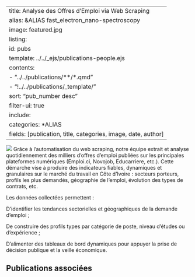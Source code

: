 
---
title: Analyse des Offres d’Emploi via Web Scraping
alias: &ALIAS fast_electron_nano-spectroscopy
image: featured.jpg
listing:
  id: pubs
  template: ../../_ejs/publications-people.ejs 
  contents: 
    - "../../publications/**/*.qmd"
    - "!../../publications/_template/"
  sort: "pub_number desc"
  filter-ui: true
  include:
    categories: *ALIAS
  fields: [publication, title, categories, image, date, author]
---
![](featured.jpg)
Grâce à l’automatisation du web scraping, notre équipe extrait et analyse quotidiennement des milliers d’offres d’emploi publiées sur les principales plateformes numériques (Emploi.ci, Novojob, Educarriere, etc.).
Cette démarche vise à produire des indicateurs fiables, dynamiques et granulaires sur le marché du travail en Côte d’Ivoire : secteurs porteurs, profils les plus demandés, géographie de l’emploi, évolution des types de contrats, etc.

Les données collectées permettent :

D'identifier les tendances sectorielles et géographiques de la demande d’emploi ;

De construire des profils types par catégorie de poste, niveau d’études ou d’expérience ;

D’alimenter des tableaux de bord dynamiques pour appuyer la prise de décision publique et la veille économique.

## Publications associées
:::{#pubs} 
:::
